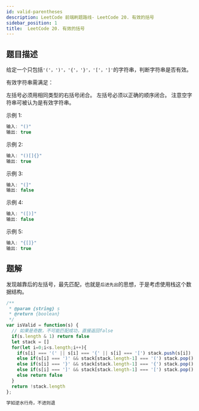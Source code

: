 ```yaml
---
id: valid-parentheses
description: LeetCode 前端刷题路线- LeetCode 20. 有效的括号
sidebar_position: 1
title:  LeetCode 20. 有效的括号
---
```


## 题目描述


给定一个只包括` '('，')'，'{'，'}'，'['，']' `的字符串，判断字符串是否有效。

有效字符串需满足：

左括号必须用相同类型的右括号闭合。
左括号必须以正确的顺序闭合。
注意空字符串可被认为是有效字符串。

示例 1:

```javascript
输入: "()"
输出: true
```

示例 2:

```javascript
输入: "()[]{}"
输出: true
```

示例 3:

```javascript
输入: "(]"
输出: false
```

示例 4:

```javascript
输入: "([)]"
输出: false
```

示例 5:

```javascript
输入: "{[]}"
输出: true
```


## 题解

发现越靠后的左括号，最先匹配，也就是`后进先出`的思想，于是考虑使用栈这个数据结构。

```javascript
/**
 * @param {string} s
 * @return {boolean}
 */
var isValid = function(s) {
  // 如果是奇数，不可能匹配成功，直接返回false
  if(s.length & 1) return false
  let stack = []
  for(let i=0;i<s.length;i++){
    if(s[i] === '(' || s[i] === '{' || s[i] === '[') stack.push(s[i])
    else if(s[i] === ')' && stack[stack.length-1] === '(') stack.pop()
    else if(s[i] === '}' && stack[stack.length-1] === '{') stack.pop()
    else if(s[i] === ']' && stack[stack.length-1] === '[') stack.pop()
    else return false
  }
  return !stack.length
};
```

```javascript
学如逆水行舟，不进则退
```